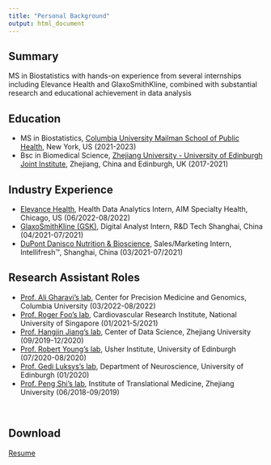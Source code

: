 ```yaml
---
title: "Personal Background"
output: html_document
---
```


## Summary
MS in Biostatistics with hands-on experience from several internships including Elevance Health and GlaxoSmithKline, combined with substantial research and educational achievement in data analysis

## Education
* MS in Biostatistics, [Columbia University Mailman School of Public Health](http://www.publichealth.columbia.edu/), New York, US (2021-2023)
* Bsc in Biomedical Science, [Zhejiang University - University of Edinburgh Joint Institute](https://zje.intl.zju.edu.cn/zje/home/index), Zhejiang, China and Edinburgh, UK (2017-2021)

## Industry Experience

* [Elevance Health](https://www.elevancehealth.com), Health Data Analytics Intern, AIM Specialty Health, Chicago, US (06/2022-08/2022)
* [GlaxoSmithKline (GSK)](https://www.gsk-china.com/en-gb/), Digital Analyst Intern, R&D Tech Shanghai, China (04/2021-07/2021)
* [DuPont Danisco Nutrition & Bioscience](https://www.dupontnutritionandbiosciences.com/), Sales/Marketing Intern, Intellifresh™, Shanghai, China (03/2021-07/2021)

## Research Assistant Roles

* [Prof. Ali Gharavi’s lab](https://www.columbiamedicine.org/divisions/gharavi/), Center for Precision Medicine and Genomics, Columbia University (03/2022-08/2022)
* [Prof. Roger Foo’s lab](https://foo-lab.sg/), Cardiovascular Research Institute, National University of Singapore (01/2021-5/2021)
* [Prof. Hangjin Jiang’s lab](https://jiangdata.github.io/), Center of Data Science, Zhejiang University (09/2019-12/2020)
* [Prof. Robert Young’s lab](https://www.research.ed.ac.uk/en/persons/rob-young), Usher Institute, University of Edinburgh (07/2020-08/2020)
* [Prof. Gedi Luksys's lab](https://www.ed.ac.uk/discovery-brain-sciences/our-staff/research-groups/gedi-luksys), Department of Neuroscience, University of Edinburgh (01/2020)
* [Prof. Peng Shi's lab](https://person.zju.edu.cn/en/0016041), Institute of Translational Medicine, Zhejiang University (06/2018-09/2019)

<br>

## Download

[Resume](./resume/CV_YiruGong_DS.pdf)


